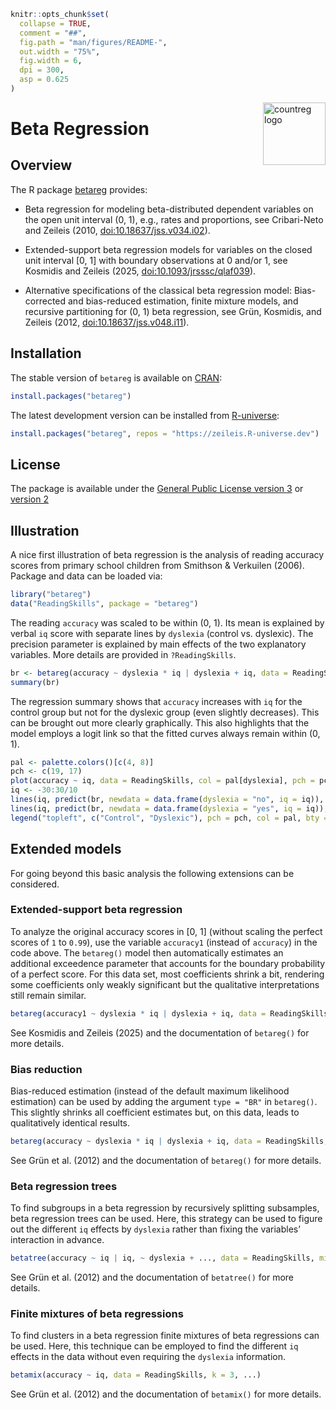 <!-- README.md is generated from README.qmd via: quarto render README.qmd --to gfm -->

```r
knitr::opts_chunk$set(
  collapse = TRUE,
  comment = "##",
  fig.path = "man/figures/README-",
  out.width = "75%",
  fig.width = 6,
  dpi = 300,
  asp = 0.625
)
```

<img src="https://topmodels.R-Forge.R-project.org/betareg/betareg.png" align="right" alt="countreg logo" width="100" />

# Beta Regression

## Overview

The R package [betareg](https://topmodels.R-Forge.R-project.org/betareg/)
provides:

* Beta regression for modeling beta-distributed dependent variables on the open
  unit interval (0, 1), e.g., rates and proportions, see Cribari-Neto and Zeileis
  (2010, [doi:10.18637/jss.v034.i02](https://doi.org/10.18637/jss.v034.i02)).

* Extended-support beta regression models for variables on the closed unit
  interval [0, 1] with boundary observations at 0 and/or 1, see Kosmidis and
  Zeileis (2025, [doi:10.1093/jrsssc/qlaf039](https://doi.org/10.1093/jrsssc/qlaf039)).
  
* Alternative specifications of the classical beta regression model:
  Bias-corrected and bias-reduced estimation, finite mixture models, and
  recursive partitioning for (0, 1) beta regression, see Grün, Kosmidis, and
  Zeileis (2012, [doi:10.18637/jss.v048.i11](https://doi.org/10.18637/jss.v048.i11)).


## Installation

The stable version of `betareg` is available on
[CRAN](https://CRAN.R-project.org/package=betareg):

``` r
install.packages("betareg")
```

The latest development version can be installed from
[R-universe](https://zeileis.R-universe.dev/betareg):

``` r
install.packages("betareg", repos = "https://zeileis.R-universe.dev")
```


## License

The package is available under the
[General Public License version 3](https://www.gnu.org/licenses/gpl-3.0.html)
or [version 2](https://www.gnu.org/licenses/old-licenses/gpl-2.0.html)


## Illustration

A nice first illustration of beta regression is the analysis of reading accuracy
scores from primary school children from Smithson & Verkuilen (2006). Package
and data can be loaded via:

```r
library("betareg")
data("ReadingSkills", package = "betareg")
```

The reading `accuracy` was scaled to be within (0, 1). Its mean is explained
by verbal `iq` score with separate lines by `dyslexia` (control vs. dyslexic).
The precision parameter is explained by main effects of the two explanatory
variables. More details are provided in `?ReadingSkills`.

```r
br <- betareg(accuracy ~ dyslexia * iq | dyslexia + iq, data = ReadingSkills)
summary(br)
```

The regression summary shows that `accuracy` increases with `iq` for the control
group but not for the dyslexic group (even slightly decreases). This can
be brought out more clearly graphically. This also highlights that the model
employs a logit link so that the fitted curves always remain within (0, 1).

```r
pal <- palette.colors()[c(4, 8)]
pch <- c(19, 17)
plot(accuracy ~ iq, data = ReadingSkills, col = pal[dyslexia], pch = pch[dyslexia])
iq <- -30:30/10
lines(iq, predict(br, newdata = data.frame(dyslexia = "no", iq = iq)), col = pal[1], lwd = 2)
lines(iq, predict(br, newdata = data.frame(dyslexia = "yes", iq = iq)), col = pal[2], lwd = 2)
legend("topleft", c("Control", "Dyslexic"), pch = pch, col = pal, bty = "n")
```


## Extended models

For going beyond this basic analysis the following extensions can be considered.


### Extended-support beta regression

To analyze the original accuracy scores in [0, 1] (without scaling the perfect
scores of `1` to `0.99`), use the variable `accuracy1` (instead of `accuracy`)
in the code above. The `betareg()` model then automatically estimates an additional
exceedence parameter that accounts for the boundary probability of a perfect score.
For this data set, most coefficients shrink a bit, rendering some coefficients
only weakly significant but the qualitative interpretations still remain similar.  

```r
betareg(accuracy1 ~ dyslexia * iq | dyslexia + iq, data = ReadingSkills)
```

See Kosmidis and Zeileis (2025) and the documentation of `betareg()` for more details.


### Bias reduction

Bias-reduced estimation (instead of the default maximum likelihood estimation) can
be used by adding the argument `type = "BR"` in `betareg()`. This slightly
shrinks all coefficient estimates but, on this data, leads to qualitatively identical results.  

```r
betareg(accuracy ~ dyslexia * iq | dyslexia + iq, data = ReadingSkills, type = "BR")
```

See Grün et al. (2012) and the documentation of `betareg()` for more details.


### Beta regression trees

To find subgroups in a beta regression by recursively splitting subsamples, beta
regression trees can be used. Here, this strategy can be used to figure out the different
`iq` effects by `dyslexia` rather than fixing the variables' interaction in advance.  

```r
betatree(accuracy ~ iq | iq, ~ dyslexia + ..., data = ReadingSkills, minsize = 10)
```

See Grün et al. (2012) and the documentation of `betatree()` for more details.


### Finite mixtures of beta regressions

To find clusters in a beta regression finite mixtures of beta regressions can be used.
Here, this technique can be employed to find the different `iq` effects in the data
without even requiring the `dyslexia` information.

```r
betamix(accuracy ~ iq, data = ReadingSkills, k = 3, ...)
```

See Grün et al. (2012) and the documentation of `betamix()` for more details.
